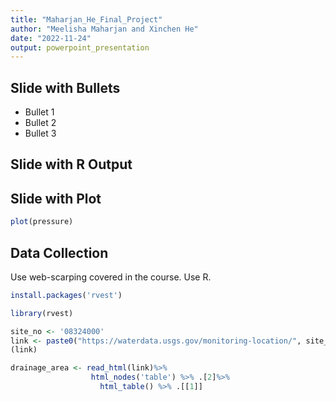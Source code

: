 ```yaml
---
title: "Maharjan_He_Final_Project"
author: "Meelisha Maharjan and Xinchen He"
date: "2022-11-24"
output: powerpoint_presentation
---
```



## Slide with Bullets

- Bullet 1
- Bullet 2
- Bullet 3

## Slide with R Output

## Slide with Plot

```r
plot(pressure)
```

## Data Collection
Use web-scarping covered in the course. Use R.

```r
install.packages('rvest')
```

```r
library(rvest)
```

```r
site_no <- '08324000'
link <- paste0("https://waterdata.usgs.gov/monitoring-location/", site_no, "/#parameterCode=00060&period=P7D")
(link)

drainage_area <- read_html(link)%>%
                  html_nodes('table') %>% .[2]%>%
                    html_table() %>% .[[1]] 


```

